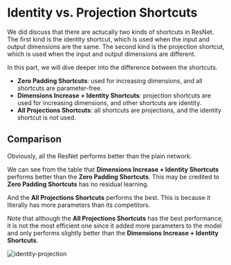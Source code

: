 
# Identity vs. Projection Shortcuts

We did discuss that there are actucally two kinds of shortcuts in ResNet. The first kind is the identity shortcut, which is used when the input and output dimensions are the same.
The second kind is the projection shortcut, which is used when the input and output dimensions are different.

In this part, we will dive deeper into the difference between the shortcuts.

- **Zero Padding Shortcuts**: used for increasing dimensions, and all shortcuts are parameter-free.
- **Dimensions Increase + Identity Shortcuts**: projection shortcuts are used for increasing dimensions, and other shortcuts are identity.
- **All Projections Shortcuts**: all shortcuts are projections, and the identity shortcut is not used.

## Comparison

Obviously, all the ResNet performs better than the plain network.

We can see from the table that **Dimensions Increase + Identity Shortcuts** performs better than the **Zero Padding Shortcuts**.
This may be credited to **Zero Padding Shortcuts** has no residual learning.

And the **All Projections Shortcuts** performs the best. This is because it literally has more parameters than its competitors.

Note that although the **All Projections Shortcuts** has the best performance, it is not the most efficient one since it
added more parameters to the model and only performs slightly better than the **Dimensions Increase + Identity Shortcuts**.

<div style={{
    display: 'flex',
    justifyContent: 'center',
    alignItems: 'center',
    marginTop: 10,
    marginBottom: 10
}}>
    <Image src="/identity-projection.png" alt="identity-projection" width={1000} height={800}/>
</div>

